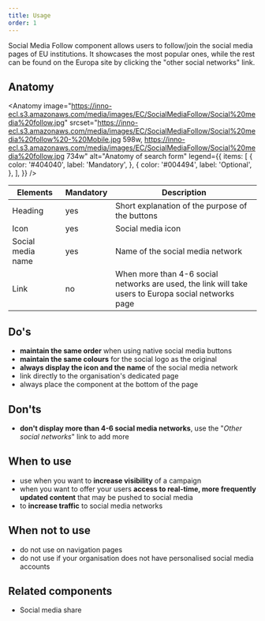 ```yaml
---
title: Usage
order: 1
---
```



<Paragraph size="lead">
  Social Media Follow component allows users to follow/join the social media
  pages of EU institutions. It showcases the most popular ones, while the rest
  can be found on the Europa site by clicking the "other social networks" link.
</Paragraph>

## Anatomy

<Anatomy
  image="https://inno-ecl.s3.amazonaws.com/media/images/EC/SocialMediaFollow/Social%20media%20follow.jpg"
  srcset="https://inno-ecl.s3.amazonaws.com/media/images/EC/SocialMediaFollow/Social%20media%20follow%20-%20Mobile.jpg 598w, https://inno-ecl.s3.amazonaws.com/media/images/EC/SocialMediaFollow/Social%20media%20follow.jpg 734w"
  alt="Anatomy of search form"
  legend={{
    items: [
      {
        color: '#404040',
        label: 'Mandatory',
      },
      {
        color: '#004494',
        label: 'Optional',
      },
    ],
  }}
/>

| Elements          | Mandatory | Description                                                                                          |
| ----------------- | --------- | ---------------------------------------------------------------------------------------------------- |
| Heading           | yes       | Short explanation of the purpose of the buttons                                                      |
| Icon              | yes       | Social media icon                                                                                    |
| Social media name | yes       | Name of the social media network                                                                     |
| Link              | no        | When more than 4-6 social networks are used, the link will take users to Europa social networks page |

## Do's

- **maintain the same order** when using native social media buttons
- **maintain the same colours** for the social logo as the original
- **always display the icon and the name** of the social media network
- link directly to the organisation's dedicated page
- always place the component at the bottom of the page

## Don'ts

- **don't display more than 4-6 social media networks**, use the "_Other social networks_" link to add more

## When to use

- use when you want to **increase visibility** of a campaign
- when you want to offer your users **access to real-time, more frequently updated content** that may be pushed to social media
- to **increase traffic** to social media networks

## When not to use

- do not use on navigation pages
- do not use if your organisation does not have personalised social media accounts

## Related components

- <Link to="/ec/components/social-media-share/usage/">Social media share</Link>
